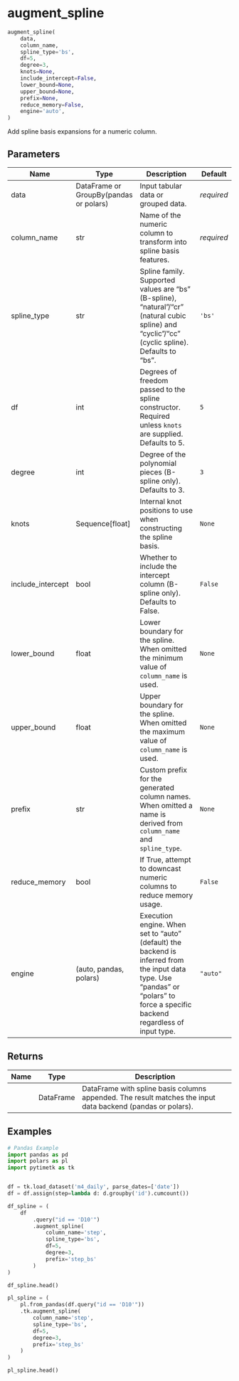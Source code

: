 # augment_spline { #pytimetk.augment_spline }

```python
augment_spline(
    data,
    column_name,
    spline_type='bs',
    df=5,
    degree=3,
    knots=None,
    include_intercept=False,
    lower_bound=None,
    upper_bound=None,
    prefix=None,
    reduce_memory=False,
    engine='auto',
)
```

Add spline basis expansions for a numeric column.

## Parameters {.doc-section .doc-section-parameters}

| Name              | Type                                   | Description                                                                                                                                                                     | Default    |
|-------------------|----------------------------------------|---------------------------------------------------------------------------------------------------------------------------------------------------------------------------------|------------|
| data              | DataFrame or GroupBy(pandas or polars) | Input tabular data or grouped data.                                                                                                                                             | _required_ |
| column_name       | str                                    | Name of the numeric column to transform into spline basis features.                                                                                                             | _required_ |
| spline_type       | str                                    | Spline family. Supported values are "bs" (B-spline), "natural"/"cr" (natural cubic spline) and "cyclic"/"cc" (cyclic spline). Defaults to "bs".                                 | `'bs'`     |
| df                | int                                    | Degrees of freedom passed to the spline constructor. Required unless `knots` are supplied. Defaults to 5.                                                                       | `5`        |
| degree            | int                                    | Degree of the polynomial pieces (B-spline only). Defaults to 3.                                                                                                                 | `3`        |
| knots             | Sequence\[float\]                      | Internal knot positions to use when constructing the spline basis.                                                                                                              | `None`     |
| include_intercept | bool                                   | Whether to include the intercept column (B-spline only). Defaults to False.                                                                                                     | `False`    |
| lower_bound       | float                                  | Lower boundary for the spline. When omitted the minimum value of `column_name` is used.                                                                                         | `None`     |
| upper_bound       | float                                  | Upper boundary for the spline. When omitted the maximum value of `column_name` is used.                                                                                         | `None`     |
| prefix            | str                                    | Custom prefix for the generated column names. When omitted a name is derived from `column_name` and `spline_type`.                                                              | `None`     |
| reduce_memory     | bool                                   | If True, attempt to downcast numeric columns to reduce memory usage.                                                                                                            | `False`    |
| engine            | (auto, pandas, polars)                 | Execution engine. When set to "auto" (default) the backend is inferred from the input data type. Use "pandas" or "polars" to force a specific backend regardless of input type. | `"auto"`   |

## Returns {.doc-section .doc-section-returns}

| Name   | Type      | Description                                                                                                 |
|--------|-----------|-------------------------------------------------------------------------------------------------------------|
|        | DataFrame | DataFrame with spline basis columns appended. The result matches the input data backend (pandas or polars). |

## Examples {.doc-section .doc-section-examples}

```python
# Pandas Example
import pandas as pd
import polars as pl
import pytimetk as tk


df = tk.load_dataset('m4_daily', parse_dates=['date'])
df = df.assign(step=lambda d: d.groupby('id').cumcount())

df_spline = (
    df
        .query("id == 'D10'")
        .augment_spline(
            column_name='step',
            spline_type='bs',
            df=5,
            degree=3,
            prefix='step_bs'
        )
)

df_spline.head()
```

```python
pl_spline = (
    pl.from_pandas(df.query("id == 'D10'"))
    .tk.augment_spline(
        column_name='step',
        spline_type='bs',
        df=5,
        degree=3,
        prefix='step_bs'
    )
)

pl_spline.head()
```